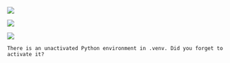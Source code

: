 
![](assets/2024-08-22-17-55-37.png)

![](assets/2024-08-22-17-55-17.png)

![](assets/2024-08-22-17-56-09.png)

`There is an unactivated Python environment in .venv. Did you forget to activate it?`

